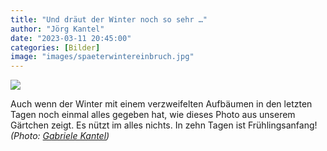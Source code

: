 ```yaml
---
title: "Und dräut der Winter noch so sehr …"
author: "Jörg Kantel"
date: "2023-03-11 20:45:00"
categories: [Bilder]
image: "images/spaeterwintereinbruch.jpg"
---
```


[![](images/spaeterwintereinbruch-b.jpg)](https://www.flickr.com/photos/schockwellenreiter/52739924090/)

Auch wenn der Winter mit einem verzweifelten Aufbäumen in den letzten Tagen noch einmal alles gegeben hat, wie dieses Photo aus unserem Gärtchen zeigt. Es nützt im alles nichts. In zehn Tagen ist Frühlingsanfang! *(Photo: [Gabriele Kantel](http://www.gabi-kantel.de/))*